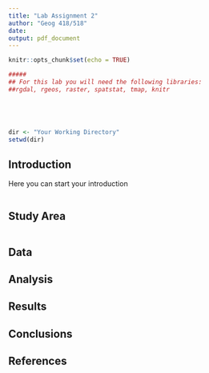 ```yaml
---
title: "Lab Assignment 2"
author: "Geog 418/518"
date: 
output: pdf_document
---
```


```r
knitr::opts_chunk$set(echo = TRUE)

#####
## For this lab you will need the following libraries: 
##rgdal, rgeos, raster, spatstat, tmap, knitr





dir <- "Your Working Directory"
setwd(dir)
```

## Introduction

Here you can start your introduction 




```r

```


## Study Area

```r

```

## Data



## Analysis



## Results



## Conclusions


## References


